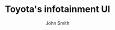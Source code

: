 ---
title: Toyota's infotainment UI
tags: Product Design, Motion
timeline: 2022 – Present
author: John Smith
description: The USA is a vast country with a lot of places to visit. Here are the 10 best places to visit in the USA.
background: https://images.unsplash.com/photo-1480714378408-67cf0d13bc1b
---